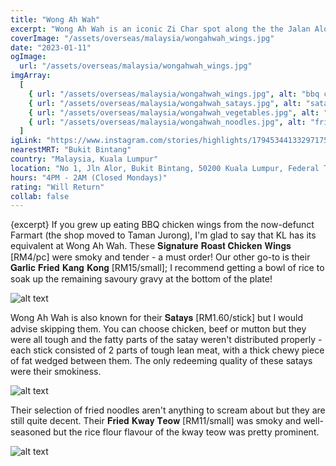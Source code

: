 ```yaml
---
title: "Wong Ah Wah"
excerpt: "Wong Ah Wah is an iconic Zi Char spot along the the Jalan Alor night market - it's always our first dinner whenever the hubs and I visit KL!"
coverImage: "/assets/overseas/malaysia/wongahwah_wings.jpg"
date: "2023-01-11"
ogImage:
  url: "/assets/overseas/malaysia/wongahwah_wings.jpg"
imgArray:
  [
    { url: "/assets/overseas/malaysia/wongahwah_wings.jpg", alt: "bbq chicken wings" },
    { url: "/assets/overseas/malaysia/wongahwah_satays.jpg", alt: "satays" },
    { url: "/assets/overseas/malaysia/wongahwah_vegetables.jpg", alt: "stir-fried vegetables" },
    { url: "/assets/overseas/malaysia/wongahwah_noodles.jpg", alt: "fried noodles" },
  ]
igLink: "https://www.instagram.com/stories/highlights/17945344133297175/"
nearestMRT: "Bukit Bintang"
country: "Malaysia, Kuala Lumpur"
location: "No 1, Jln Alor, Bukit Bintang, 50200 Kuala Lumpur, Federal Territory of Kuala Lumpur, Malaysia"
hours: "4PM - 2AM (Closed Mondays)"
rating: "Will Return"
collab: false
---
```


{excerpt} If you grew up eating BBQ chicken wings from the now-defunct Farmart (the shop moved to Taman Jurong), I'm glad to say that KL has its equivalent at Wong Ah Wah. These 𝐒𝐢𝐠𝐧𝐚𝐭𝐮𝐫𝐞 𝐑𝐨𝐚𝐬𝐭 𝐂𝐡𝐢𝐜𝐤𝐞𝐧 𝐖𝐢𝐧𝐠𝐬 [RM4/pc] were smoky and tender - a must order!  Our other go-to is their 𝐆𝐚𝐫𝐥𝐢𝐜 𝐅𝐫𝐢𝐞𝐝 𝐊𝐚𝐧𝐠 𝐊𝐨𝐧𝐠 [RM15/small]; I recommend getting a bowl of rice to soak up the remaining savoury gravy at the bottom of the plate!

![alt text](/assets/overseas/malaysia/wongahwah_vegetables.jpg)

Wong Ah Wah is also known for their 𝐒𝐚𝐭𝐚𝐲𝐬 [RM1.60/stick] but I would advise skipping them. You can choose chicken, beef or mutton but they were all tough and the fatty parts of the satay weren't distributed properly - each stick consisted of 2 parts of tough lean meat, with a thick chewy piece of fat wedged between them. The only redeeming quality of these satays were their smokiness.

![alt text](/assets/overseas/malaysia/wongahwah_satays.jpg)

Their selection of fried noodles aren't anything to scream about but they are still quite decent. Their 𝐅𝐫𝐢𝐞𝐝 𝐊𝐰𝐚𝐲 𝐓𝐞𝐨𝐰 [RM11/small] was smoky and well-seasoned but the rice flour flavour of the kway teow was pretty prominent.

![alt text](/assets/overseas/malaysia/wongahwah_noodles.jpg)
